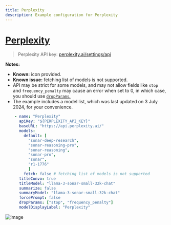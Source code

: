```yaml
---
title: Perplexity
description: Example configuration for Perplexity
---
```


# [Perplexity](https://www.perplexity.ai)

> Perplexity API key: [perplexity.ai/settings/api](https://www.perplexity.ai/settings/api)

**Notes:**

- **Known:** icon provided.
- **Known issue:** fetching list of models is not supported.
- API may be strict for some models, and may not allow fields like `stop` and `frequency_penalty` may cause an error when set to 0, in which case, you should use [`dropParams`.](/docs/configuration/librechat_yaml/object_structure/custom_endpoint#dropparams)
- The example includes a model list, which was last updated on 3 July 2024, for your convenience.

```yaml
    - name: "Perplexity"
      apiKey: "${PERPLEXITY_API_KEY}"
      baseURL: "https://api.perplexity.ai/"
      models:
        default: [
          "sonar-deep-research",
          "sonar-reasoning-pro",
          "sonar-reasoning",
          "sonar-pro",
          "sonar",
          "r1-1776"
          ]
        fetch: false # fetching list of models is not supported
      titleConvo: true
      titleModel: "llama-3-sonar-small-32k-chat"
      summarize: false
      summaryModel: "llama-3-sonar-small-32k-chat"
      forcePrompt: false
      dropParams: ["stop", "frequency_penalty"]
      modelDisplayLabel: "Perplexity"
```

![image](https://github.com/danny-avila/LibreChat/assets/32828263/6bf6c121-0895-4210-a1dd-e5e957992fd4)
